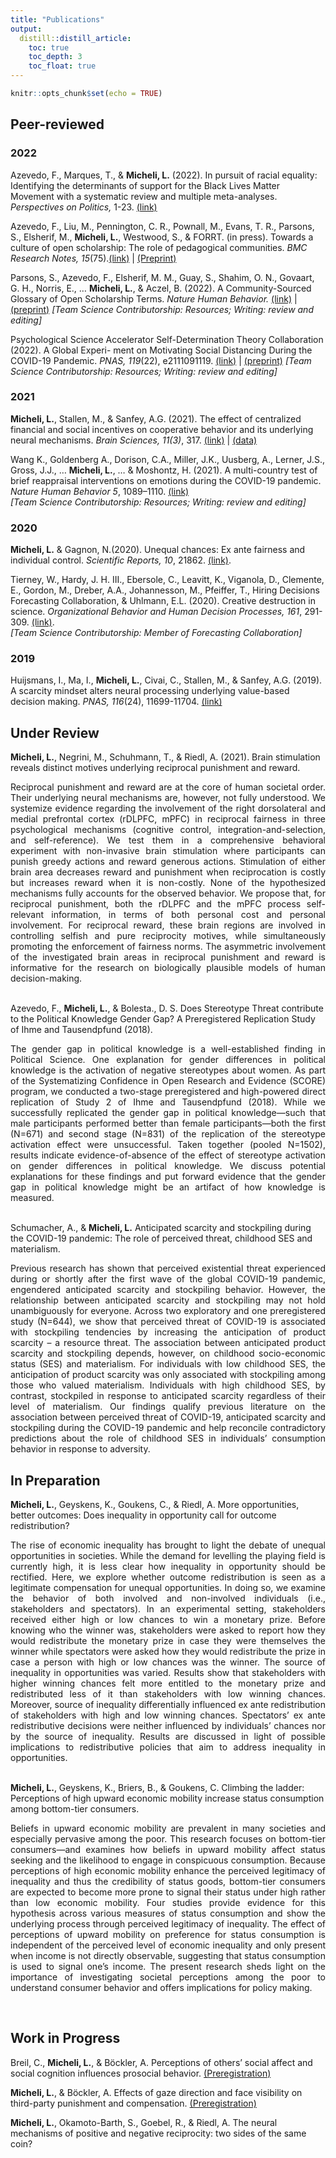 ```yaml
---
title: "Publications"
output:
  distill::distill_article:
    toc: true
    toc_depth: 3
    toc_float: true
---
```


```r
knitr::opts_chunk$set(echo = TRUE)
```

## Peer-reviewed

### 2022

Azevedo, F., Marques, T., \& **Micheli, L.** (2022). In pursuit of racial equality: Identifying the determinants of support for the Black Lives Matter Movement with a systematic review and multiple meta-analyses. *Perspectives on Politics,* 1-23. [(link)](https://doi.org/10.1017/S1537592722001098)

<aside>
<div data-badge-type="donut" data-doi="10.1017/S1537592722001098" data-hide-no-mentions="true" class="altmetric-embed"></div>
<script type='text/javascript' src='https://d1bxh8uas1mnw7.cloudfront.net/assets/embed.js'></script>
</aside>

Azevedo, F., Liu, M., Pennington, C. R., Pownall, M., Evans, T. R., Parsons, S., Elsherif, M., **Micheli, L.**, Westwood, S., \& FORRT. (in press). Towards a culture of open scholarship: The role of pedagogical communities. *BMC Research Notes, 15*(75).[(link)](https://bmcresnotes.biomedcentral.com/articles/10.1186/s13104-022-05944-1) | [(Preprint)](https://osf.io/preprints/metaarxiv/ek9m5) 

<aside>
<div data-badge-type="donut" data-doi="10.1186/s13104-022-05944-1" data-hide-no-mentions="true" class="altmetric-embed"></div>
<script type='text/javascript' src='https://d1bxh8uas1mnw7.cloudfront.net/assets/embed.js'></script>
</aside>


Parsons, S., Azevedo, F., Elsherif, M. M., Guay, S., Shahim, O. N., Govaart, G. H., Norris, E.,  ... **Micheli, L.**, \& Aczel, B. (2022). A Community-Sourced Glossary of Open Scholarship Terms. *Nature Human Behavior.* [(link)](https://doi.org/10.1038/s41562-021-01269-4) | [(preprint)](https://osf.io/preprints/metaarxiv/kdqcw)
*[Team Science Contributorship: Resources; Writing: review and editing]* 

<aside>
<div data-badge-type="donut" data-doi="10.1038/s41562-021-01269-4" data-hide-no-mentions="true" class="altmetric-embed"></div>
<script type='text/javascript' src='https://d1bxh8uas1mnw7.cloudfront.net/assets/embed.js'></script>
</aside>

Psychological Science Accelerator Self-Determination Theory Collaboration (2022). A Global Experi-
ment on Motivating Social Distancing During the COVID-19 Pandemic. *PNAS, 119*(22), e2111091119. [(link)](https://doi.org/10.1073/pnas.2111091119) | [(preprint)](https://psyarxiv.com/n3dyf/) *[Team Science Contributorship: Resources; Writing: review and editing]* 

<aside>
<div data-badge-type="donut" data-doi="10.1073/pnas.2111091119" data-hide-no-mentions="true" class="altmetric-embed"></div>
<script type='text/javascript' src='https://d1bxh8uas1mnw7.cloudfront.net/assets/embed.js'></script>
</aside>

### 2021

**Micheli, L.**, Stallen, M., \& Sanfey, A.G. (2021). The effect of centralized financial and social incentives on cooperative behavior and its underlying neural mechanisms. *Brain Sciences, 11(3)*, 317. [(link)](https://doi.org/10.3390/brainsci11030317) | [(data)](https://data.donders.ru.nl/?1)

<aside>
<div data-badge-type="donut" data-doi="10.3390/brainsci11030317" data-hide-no-mentions="true" class="altmetric-embed"></div>
<script type='text/javascript' src='https://d1bxh8uas1mnw7.cloudfront.net/assets/embed.js'></script>
</aside>

Wang K., Goldenberg A., Dorison, C.A., Miller, J.K., Uusberg, A., Lerner, J.S., Gross, J.J., ... **Micheli, L.**, ... \& Moshontz, H. (2021). A multi-country test of brief reappraisal interventions on emotions during the COVID-19 pandemic. *Nature Human Behavior 5*, 1089–1110. [(link)](https://doi.org/10.1038/s41562-021-01173-x)   
*[Team Science Contributorship: Resources; Writing: review and editing]*   
  
<aside>
<div data-badge-type="donut" data-doi="10.1038/s41562-021-01173-x" data-hide-no-mentions="true" class="altmetric-embed"></div>
<script type='text/javascript' src='https://d1bxh8uas1mnw7.cloudfront.net/assets/embed.js'></script>
</aside>


### 2020

**Micheli, L.** \& Gagnon, N.(2020). Unequal chances: Ex ante fairness and individual control. *Scientific Reports, 10*, 21862. [(link)](https://doi.org/10.1038/s41598-020-78335-w).  

<aside>
<div data-badge-type="donut" data-doi="10.1038/s41598-020-78335-w" data-hide-no-mentions="true" class="altmetric-embed"></div>
<script type='text/javascript' src='https://d1bxh8uas1mnw7.cloudfront.net/assets/embed.js'></script>
</aside>  


Tierney, W., Hardy, J. H. III., Ebersole, C., Leavitt, K., Viganola, D., Clemente, E., Gordon, M., Dreber, A.A., Johannesson, M., Pfeiffer, T., Hiring Decisions Forecasting Collaboration, \& Uhlmann, E.L. (2020). Creative destruction in science. *Organizational Behavior and Human Decision Processes, 161*, 291-309. [(link)](https://doi.org/10.1016/j.obhdp.2020.07.002}).      
*[Team Science Contributorship: Member of Forecasting Collaboration]*   

<aside>
<div data-badge-type="donut" data-doi="10.1016/j.obhdp.2020.07.002" data-hide-no-mentions="true" class="altmetric-embed"></div>
<script type='text/javascript' src='https://d1bxh8uas1mnw7.cloudfront.net/assets/embed.js'></script>
</aside>


### 2019

Huijsmans, I., Ma, I., **Micheli, L.**, Civai, C., Stallen, M., \& Sanfey, A.G. (2019). A scarcity mindset alters neural processing underlying value-based decision making. *PNAS, 116*(24), 11699-11704. [(link)](https://doi.org/10.1073/pnas.1818572116)

<aside>
<div data-badge-type="donut" data-doi="10.1073/pnas.1818572116" data-hide-no-mentions="true" class="altmetric-embed"></div>
<script type='text/javascript' src='https://d1bxh8uas1mnw7.cloudfront.net/assets/embed.js'></script>
</aside>

## Under Review

**Micheli, L.**, Negrini, M., Schuhmann, T., \& Riedl, A. (2021). Brain stimulation reveals distinct motives underlying reciprocal punishment and reward.

<div style="text-align: justify"> Reciprocal punishment and reward are at the core of human societal order. Their underlying neural mechanisms are, however, not fully understood. We systemize evidence regarding the involvement of the right dorsolateral and medial prefrontal cortex (rDLPFC, mPFC) in reciprocal fairness in three psychological mechanisms (cognitive control, integration-and-selection, and self-reference). We test them in a comprehensive behavioral experiment with non-invasive brain stimulation where participants can punish greedy actions and reward generous actions. Stimulation of either brain area decreases reward and punishment when reciprocation is costly but increases reward when it is non-costly. None of the hypothesized mechanisms fully accounts for the observed behavior. We propose that, for reciprocal punishment, both the rDLPFC and the mPFC process self-relevant information, in terms of both personal cost and personal involvement. For reciprocal reward, these brain regions are involved in controlling selfish and pure reciprocity motives, while simultaneously promoting the enforcement of fairness norms. The asymmetric involvement of the investigated brain areas in reciprocal punishment and reward is informative for the research on biologically plausible models of human decision-making.</div>    

<br>
Azevedo, F., **Micheli, L.**, \& Bolesta., D. S. Does Stereotype Threat contribute to the Political Knowledge Gender Gap? A Preregistered Replication Study of Ihme and Tausendpfund (2018). 

<div style="text-align: justify">The gender gap in political knowledge is a well-established finding in Political Science. One explanation for gender differences in political knowledge is the activation of negative stereotypes about women. As part of the Systematizing Confidence in Open Research and Evidence (SCORE) program, we conducted a two-stage preregistered and high-powered direct replication of Study 2 of Ihme and Tausendpfund (2018). While we successfully replicated the gender gap in political knowledge—such that male participants performed better than female participants—both the first (N=671) and second stage (N=831) of the replication of the stereotype activation effect were unsuccessful. Taken together (pooled N=1502), results indicate evidence-of-absence of the effect of stereotype activation on gender differences in political knowledge. We discuss potential explanations for these findings and put forward evidence that the gender gap in political knowledge might be an artifact of how knowledge is measured.</div>

<br>
Schumacher, A., \& **Micheli, L.** Anticipated scarcity and stockpiling during the COVID-19 pandemic: The role of perceived threat, childhood SES and materialism. 

<div style="text-align: justify">Previous research has shown that perceived existential threat experienced during or shortly after the first wave of the global COVID-19 pandemic, engendered anticipated scarcity and stockpiling behavior. However, the relationship between anticipated scarcity and stockpiling may not hold unambiguously for everyone. Across two exploratory and one preregistered study (N=644), we show that perceived threat of COVID-19 is associated with stockpiling tendencies by increasing the anticipation of product scarcity – a resource threat. The association between anticipated product scarcity and stockpiling depends, however, on childhood socio-economic status (SES) and materialism. For individuals with low childhood SES, the anticipation of product scarcity was only associated with stockpiling among those who valued materialism. Individuals with high childhood SES, by contrast, stockpiled in response to anticipated scarcity regardless of their level of materialism. Our findings qualify previous literature on the association between perceived threat of COVID-19, anticipated scarcity and stockpiling during the COVID-19 pandemic and help reconcile contradictory predictions about the role of childhood SES in individuals’ consumption behavior in response to adversity.</div>

## In Preparation

**Micheli, L.**, Geyskens, K., Goukens, C., \& Riedl, A. More opportunities, better outcomes: Does inequality in opportunity call for outcome redistribution? 

<div style="text-align: justify">The rise of economic inequality has brought to light the debate of unequal opportunities in societies. While the demand for levelling the playing field is currently high, it is less clear how inequality in opportunity should be rectified. Here, we explore whether outcome redistribution is seen as a legitimate compensation for unequal opportunities. In doing so, we examine the behavior of both involved and non-involved individuals (i.e., stakeholders and spectators). In an experimental setting, stakeholders received either high or low chances to win a monetary prize. Before knowing who the winner was, stakeholders were asked to report how they would redistribute the monetary prize in case they were themselves the winner while spectators were asked how they would redistribute the prize in case a person with high or low chances was the winner. The source of inequality in opportunities was varied. Results show that stakeholders with higher winning chances felt more entitled to the monetary prize and redistributed less of it than stakeholders with low winning chances. Moreover, source of inequality differentially influenced ex ante redistribution of stakeholders with high and low winning chances. Spectators' ex ante redistributive decisions were neither influenced by individuals' chances nor by the source of inequality. Results are discussed in light of possible implications to redistributive policies that aim to address inequality in opportunities.</div>

<br>
**Micheli, L.**, Geyskens, K., Briers, B., \& Goukens, C. Climbing the ladder: Perceptions of high upward economic mobility increase status consumption among bottom-tier consumers. 

<div style="text-align: justify"> Beliefs in upward economic mobility are prevalent in many societies and especially pervasive among the poor. This research focuses on bottom-tier consumers—and examines how beliefs in upward mobility affect status seeking and the likelihood to engage in conspicuous consumption. Because perceptions of high economic mobility enhance the perceived legitimacy of inequality and thus the credibility of status goods, bottom-tier consumers are expected to become more prone to signal their status under high rather than low economic mobility. Four studies provide evidence for this hypothesis across various measures of status consumption and show the underlying process through perceived legitimacy of inequality. The effect of perceptions of upward mobility on preference for status consumption is independent of the perceived level of economic inequality and only present when income is not directly observable, suggesting that status consumption is used to signal one’s income. The present research sheds light on the importance of investigating societal perceptions among the poor to understand consumer behavior and offers implications for policy making.</div>

<br>

## Work in Progress

Breil, C., **Micheli, L.**, \& Böckler, A. Perceptions of others' social affect and social cognition influences prosocial behavior. [(Preregistration)](https://osf.io/8ey4f)

**Micheli, L.**, \& Böckler, A. Effects of gaze direction and face visibility on third-party punishment and compensation. [(Preregistration)](https://osf.io/9myx6)

**Micheli, L.**, Okamoto-Barth, S., Goebel, R., \& Riedl, A. The neural mechanisms of positive and negative reciprocity: two sides of the same coin?



